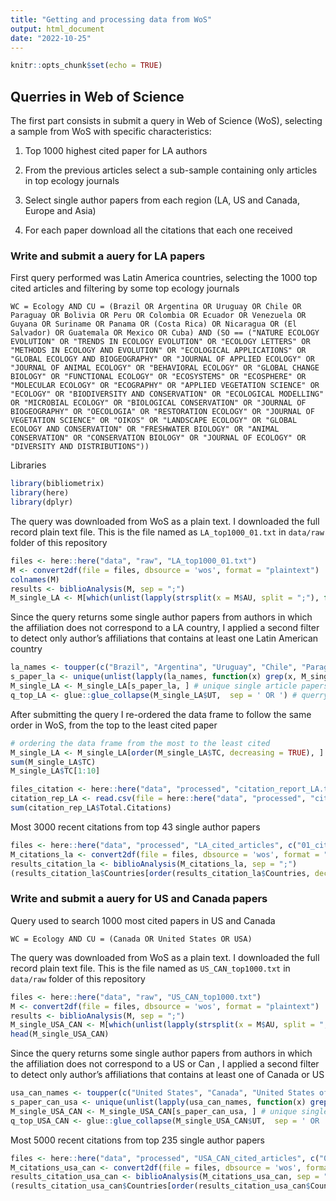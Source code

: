 ```yaml
---
title: "Getting and processing data from WoS"
output: html_document
date: "2022-10-25"
---
```


```r
knitr::opts_chunk$set(echo = TRUE)
```

## Querries in Web of Science

The first part consists in submit a query in Web of Science (WoS), selecting a sample from WoS with specific characteristics:

1.  Top 1000 highest cited paper for LA authors

2.  From the previous articles select a sub-sample containing only articles in top ecology journals

3.  Select single author papers from each region (LA, US and Canada, Europe and Asia)

4.  For each paper download all the citations that each one received

### Write and submit a auery for LA papers

First query performed was Latin America countries, selecting the 1000 top cited articles and filtering by some top ecology journals

`WC = Ecology AND CU = (Brazil OR Argentina OR Uruguay OR Chile OR Paraguay OR Bolivia OR Peru OR Colombia OR Ecuador OR Venezuela OR Guyana OR Suriname OR Panama OR (Costa Rica) OR Nicaragua OR (El Salvador) OR Guatemala OR Mexico OR Cuba) AND (SO == ("NATURE ECOLOGY EVOLUTION" OR "TRENDS IN ECOLOGY EVOLUTION" OR "ECOLOGY LETTERS" OR "METHODS IN ECOLOGY AND EVOLUTION" OR "ECOLOGICAL APPLICATIONS" OR "GLOBAL ECOLOGY AND BIOGEOGRAPHY" OR "JOURNAL OF APPLIED ECOLOGY" OR "JOURNAL OF ANIMAL ECOLOGY" OR "BEHAVIORAL ECOLOGY" OR "GLOBAL CHANGE BIOLOGY" OR "FUNCTIONAL ECOLOGY" OR "ECOSYSTEMS" OR "ECOSPHERE" OR "MOLECULAR ECOLOGY" OR "ECOGRAPHY" OR "APPLIED VEGETATION SCIENCE" OR "ECOLOGY" OR "BIODIVERSITY AND CONSERVATION" OR "ECOLOGICAL MODELLING" OR "MICROBIAL ECOLOGY" OR "BIOLOGICAL CONSERVATION" OR "JOURNAL OF BIOGEOGRAPHY" OR "OECOLOGIA" OR "RESTORATION ECOLOGY" OR "JOURNAL OF VEGETATION SCIENCE" OR "OIKOS" OR "LANDSCAPE ECOLOGY" OR "GLOBAL ECOLOGY AND CONSERVATION" OR "FRESHWATER BIOLOGY" OR "ANIMAL CONSERVATION" OR "CONSERVATION BIOLOGY" OR "JOURNAL OF ECOLOGY" OR "DIVERSITY AND DISTRIBUTIONS"))`

Libraries

```r
library(bibliometrix)
library(here)
library(dplyr)
```

The query was downloaded from WoS as a plain text. I downloaded the full record plain text file. This is the file named as `LA_top1000_01.txt` in `data/raw` folder of this repository

```r
files <- here::here("data", "raw", "LA_top1000_01.txt")
M <- convert2df(file = files, dbsource = 'wos', format = "plaintext")
colnames(M)
results <- biblioAnalysis(M, sep = ";")
M_single_LA <- M[which(unlist(lapply(strsplit(x = M$AU, split = ";"), function(x) length(x))) == 1), ]

```

Since the query returns some single author papers from authors in which the affiliation does not correspond to a LA country, I applied a second filter to detect only author's affiliations that contains at least one Latin American country

```r
la_names <- toupper(c("Brazil", "Argentina", "Uruguay", "Chile", "Paraguay", "Bolivia", "Peru", "Colombia", "Ecuador", "Venezuela", "Guyana", "Suriname", "Panama", "Costa Rica", "Nicaragua", "El Salvador", "Guatemala", "Mexico", "Cuba")) # Latin American country names
s_paper_la <- unique(unlist(lapply(la_names, function(x) grep(x, M_single_LA$C1)))) # filtering by single author paper from LA 
M_single_LA <- M_single_LA[s_paper_la, ] # unique single article papers from LA
q_top_LA <- glue::glue_collapse(M_single_LA$UT,  sep = ' OR ') # querry for LA single-author paper 

```
After submitting the query I re-ordered the data frame to follow the same order in WoS, from the top to the least cited paper

```r
# ordering the data frame from the most to the least cited 
M_single_LA <- M_single_LA[order(M_single_LA$TC, decreasing = TRUE), ]
sum(M_single_LA$TC)
M_single_LA$TC[1:10]

files_citation <- here::here("data", "processed", "citation_report_LA.txt")
citation_rep_LA <- read.csv(file = here::here("data", "processed", "citation_report_LA.csv"), sep = ",")
sum(citation_rep_LA$Total.Citations)


```

Most 3000 recent citations from top 43 single author papers

```r
files <- here::here("data", "processed", "LA_cited_articles", c("01_citation_LA.txt", "02_citation_LA.txt", "03_citation_LA.txt"))
M_citations_la <- convert2df(file = files, dbsource = 'wos', format = "plaintext")
results_citation_la <- biblioAnalysis(M_citations_la, sep = ";")
(results_citation_la$Countries[order(results_citation_la$Countries, decreasing = TRUE)])/sum(results_citation_la$Countries[order(results_citation_la$Countries, decreasing = TRUE)])
```

### Write and submit a auery for US and Canada papers

Query used to search 1000 most cited papers in US and Canada

`WC = Ecology AND CU = (Canada OR United States OR USA)`

The query was downloaded from WoS as a plain text. I downloaded the full record plain text file. This is the file named as `US_CAN_top1000.txt` in `data/raw` folder of this repository

```r
files <- here::here("data", "raw", "US_CAN_top1000.txt")
M <- convert2df(file = files, dbsource = 'wos', format = "plaintext")
results <- biblioAnalysis(M, sep = ";")
M_single_USA_CAN <- M[which(unlist(lapply(strsplit(x = M$AU, split = ";"), function(x) length(x))) == 1), ]
head(M_single_USA_CAN)
```

Since the query returns some single author papers from authors in which the affiliation does not correspond to a US or Can , I applied a second filter to detect only author's affiliations that contains at least one of Canada or US

```r
usa_can_names <- toupper(c("United States", "Canada", "United States of America", "USA")) # Latin American country names
s_paper_can_usa <- unique(unlist(lapply(usa_can_names, function(x) grep(x, M_single_USA_CAN$C1)))) # filtering by single author paper from LA 
M_single_USA_CAN <- M_single_USA_CAN[s_paper_can_usa, ] # unique single article papers from LA
q_top_USA_CAN <- glue::glue_collapse(M_single_USA_CAN$UT,  sep = ' OR ') # querry for LA single-author paper 

```
Most 5000 recent citations from top 235 single author papers

```r
files <- here::here("data", "processed", "USA_CAN_cited_articles", c("01_citation_USA_CAN.txt", "02_citation_USA_CAN.txt", "03_citation_USA_CAN.txt", "04_citation_USA_CAN.txt", "05_citation_USA_CAN.txt"))
M_citations_usa_can <- convert2df(file = files, dbsource = 'wos', format = "plaintext")
results_citation_usa_can <- biblioAnalysis(M_citations_usa_can, sep = ";")
(results_citation_usa_can$Countries[order(results_citation_usa_can$Countries, decreasing = TRUE)])/sum(results_citation_usa_can$Countries[order(results_citation_usa_can$Countries, decreasing = TRUE)])
```
